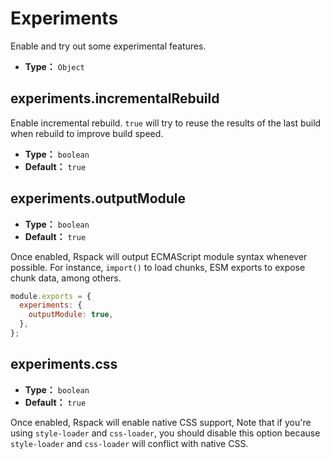 # Experiments

Enable and try out some experimental features.

- **Type：** `Object`

## experiments.incrementalRebuild

Enable incremental rebuild. `true` will try to reuse the results of the last build when rebuild to improve build speed.

- **Type：** `boolean`
- **Default：** `true`

## experiments.outputModule

- **Type：** `boolean`
- **Default：** `true`

Once enabled, Rspack will output ECMAScript module syntax whenever possible. For instance, `import()` to load chunks, ESM exports to expose chunk data, among others.

```js
module.exports = {
  experiments: {
    outputModule: true,
  },
};
```

## experiments.css

- **Type：** `boolean`
- **Default：** `true`

Once enabled, Rspack will enable native CSS support, Note that if you're using `style-loader` and `css-loader`, you should disable this option because `style-loader` and `css-loader` will conflict with native CSS.
